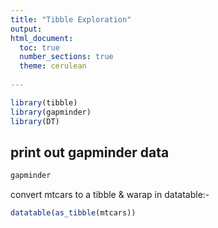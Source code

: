 ---
title: "Tibble Exploration"
output:
html_document:
  toc: true
  number_sections: true
  theme: cerulean 
  
---
```{r load, warning = FALSE,echo = FALSE}
library(tibble)
library(gapminder)
library(DT)
```
## print out gapminder data
```{r}
gapminder
```
<!--This is a comment-->

convert mtcars to a tibble & warap in datatable:-
```{r}
datatable(as_tibble(mtcars))
```

